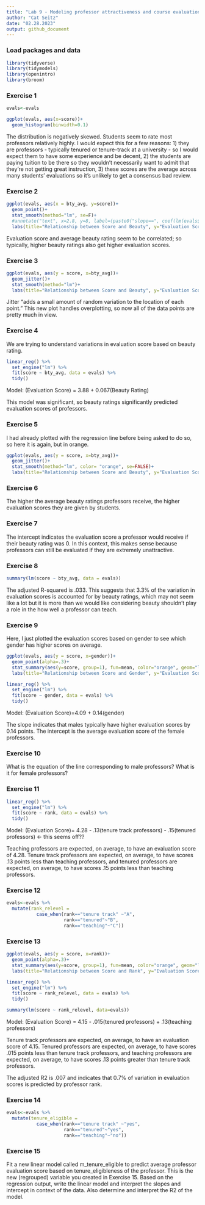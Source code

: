 ```yaml
---
title: "Lab 9 - Modeling professor attractiveness and course evaluations"
author: "Cat Seitz"
date: "02.28.2023"
output: github_document
---
```


### Load packages and data

```r
library(tidyverse) 
library(tidymodels)
library(openintro)
library(broom)
```

### Exercise 1

```r

evals<-evals

ggplot(evals, aes(x=score))+
  geom_histogram(binwidth=0.1)

```

The distribution is negatively skewed. Students seem to rate most professors relatively highly. I would expect this for a few reasons: 1) they are professors - typically tenured or tenure-track at a university - so I would expect them to have some experience and be decent, 2) the students are paying tuition to be there so they wouldn't necessarily want to admit that they're not getting great instruction, 3) these scores are the average across many students' evaluations so it's unlikely to get a consensus bad review. 


### Exercise 2

```r

ggplot(evals, aes(x = bty_avg, y=score))+
  geom_point()+
  stat_smooth(method="lm", se=F)+
  #annotate("text", x=2.8, y=8, label=(paste0("slope==", coef(lm(evals$score~evals$bty_avg))[2])), parse=TRUE)+
  labs(title="Relationship between Score and Beauty", y="Evaluation Score", x="Average Beauty Rating")

```

Evaluation score and average beauty rating seem to be correlated; so typically, higher beauty ratings also get higher evaluation scores. 


### Exercise 3


```r

ggplot(evals, aes(y = score, x=bty_avg))+
  geom_jitter()+
  stat_smooth(method="lm")+
  labs(title="Relationship between Score and Beauty", y="Evaluation Score", x="Average Beauty Rating")

```

Jitter "adds a small amount of random variation to the location of each point." This new plot handles overplotting, so now all of the data points are pretty much in view. 


### Exercise 4

We are trying to understand variations in evaluation score based on beauty rating. 

```r

linear_reg() %>%
  set_engine("lm") %>%
  fit(score ~ bty_avg, data = evals) %>%
  tidy()

```

Model: (Evaluation Score) = 3.88 + 0.067(Beauty Rating)

This model was significant, so beauty ratings significantly predicted evaluation scores of professors. 

### Exercise 5

I had already plotted with the regression line before being asked to do so, so here it is again, but in orange. 

```r

ggplot(evals, aes(y = score, x=bty_avg))+
  geom_jitter()+
  stat_smooth(method="lm", color= "orange", se=FALSE)+
  labs(title="Relationship between Score and Beauty", y="Evaluation Score", x="Average Beauty Rating")

```

### Exercise 6

The higher the average beauty ratings professors receive, the higher evaluation scores they are given by students. 


### Exercise 7 

The intercept indicates the evaluation score a professor would receive if their beauty rating was 0. In this context, this makes sense because professors can still be evaluated if they are extremely unattractive.

### Exercise 8 

```r

summary(lm(score ~ bty_avg, data = evals))

```
The adjusted R-squared is .033. This suggests that 3.3% of the variation in evaluation scores is accounted for by beauty ratings, which may not seem like a lot but it is more than we would like considering beauty shouldn't play a role in the how well a professor can teach. 

### Exercise 9 

Here, I just plotted the evaluation scores based on gender to see which gender has higher scores on average. 

```r

ggplot(evals, aes(y = score, x=gender))+
  geom_point(alpha=.3)+
  stat_summary(aes(y=score, group=1), fun=mean, color="orange", geom="line", group=1)+
  labs(title="Relationship between Score and Gender", y="Evaluation Score", x="Gender")

```

```r

linear_reg() %>%
  set_engine("lm") %>%
  fit(score ~ gender, data = evals) %>%
  tidy()

```

Model: (Evaluation Score)=4.09 + 0.14(gender)

The slope indicates that males typically have higher evaluation scores by 0.14 points. The intercept is the average evaluation score of the female professors. 


### Exercise 10 

What is the equation of the line corresponding to male professors? What is it for female professors?

### Exercise 11

```r

linear_reg() %>%
  set_engine("lm") %>%
  fit(score ~ rank, data = evals) %>%
  tidy()

```

Model: (Evaluation Score)= 4.28 - .13(tenure track professors) - .15(tenured professors) <- this seems off??

Teaching professors are expected, on average, to have an evaluation score of 4.28. Tenure track professors are expected, on average, to have scores .13 points less than teaching professors, and tenured professors are expected, on average, to have scores .15 points less than teaching professors. 


### Exercise 12

```r

evals<-evals %>%
  mutate(rank_relevel = 
           case_when(rank=="tenure track" ~"A",
                     rank=="tenured"~"B",
                     rank=="teaching"~"C"))

```


### Exercise 13

```r

ggplot(evals, aes(y = score, x=rank))+
  geom_point(alpha=.3)+
  stat_summary(aes(y=score, group=1), fun=mean, color="orange", geom="line", group=1)+
  labs(title="Relationship between Score and Rank", y="Evaluation Score", x="Rank")

```

```r

linear_reg() %>%
  set_engine("lm") %>%
  fit(score ~ rank_relevel, data = evals) %>%
  tidy()

summary(lm(score ~ rank_relevel, data=evals))

```

Model: (Evaluation Score) = 4.15 - .015(tenured professors) + .13(teaching professors)

Tenure track professors are expected, on average, to have an evaluation score of 4.15. Tenured professors are expected, on average, to have scores .015 points less than tenure track professors, and teaching professors are expected, on average, to have scores .13 points greater than tenure track professors. 

The adjusted R2 is .007 and indicates that 0.7% of variation in evaluation scores is predicted by professor rank. 

### Exercise 14

```r

evals<-evals %>%
  mutate(tenure_eligible = 
           case_when(rank=="tenure track" ~"yes",
                     rank=="tenured"~"yes",
                     rank=="teaching"~"no"))

```


### Exercise 15

Fit a new linear model called m_tenure_eligible to predict average professor evaluation score based on tenure_eligibleness of the professor. This is the new (regrouped) variable you created in Exercise 15. Based on the regression output, write the linear model and interpret the slopes and intercept in context of the data. Also determine and interpret the R2 of the model.







































